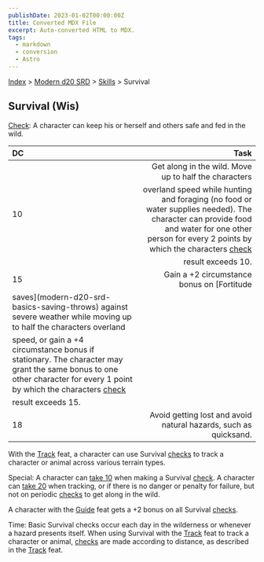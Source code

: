 ```yaml
---
publishDate: 2023-01-02T00:00:00Z
title: Converted MDX File
excerpt: Auto-converted HTML to MDX.
tags:
  - markdown
  - conversion
  - Astro
---
```






[Index](-index) > [Modern d20 SRD](modern-d20-srd-index) > [Skills](modern-d20-srd-skills-index) > Survival




## Survival (Wis)


[Check](modern-d20-srd-skills-skill-basics-php#skill-check-index): A character can keep his or herself and others safe and fed in the wild.


| DC | Task |
| :---- | ------: |
| 10 | Get along in the wild. Move up to half the characters overland speed while hunting and foraging (no food or water supplies needed). The character can provide food and water for one other person for every 2 points by which the characters [check](modern-d20-srd-skills-skill-basics-php#skill-check-index) result exceeds 10. |
| 15 | Gain a +2 circumstance bonus on [Fortitude
saves](modern-d20-srd-basics-saving-throws) against severe weather while moving up to half the characters overland speed, or gain a +4 circumstance bonus if stationary. The character may grant the same bonus to one other character for every 1 point by which the characters [check](modern-d20-srd-skills-skill-basics-php#skill-check-index) result exceeds 15. |
| 18 | Avoid getting lost and avoid natural hazards, such as quicksand. |




With the [Track](modern-d20-srd-feats-track) feat, a character can use Survival [checks](modern-d20-srd-skills-skill-basics-php#skill-check-index) to track a character or animal across various terrain types.



Special: A character can [take
10](modern-d20-srd-skills-skill-basics-php#take10-index) when making a Survival [check](modern-d20-srd-skills-skill-basics-php#skill-check-index). A character can [take
20](modern-d20-srd-skills-skill-basics-php#take20-index) when tracking, or if there is no danger or penalty for failure, but not on periodic [checks](modern-d20-srd-skills-skill-basics-php#skill-check-index) to get along in the wild.



A character with the [Guide](modern-d20-srd-feats-guide) feat gets a +2 bonus on all Survival [checks](modern-d20-srd-skills-skill-basics-php#skill-check-index).



Time: Basic Survival checks occur each day in the wilderness or whenever a hazard presents itself. When using Survival with the [Track](modern-d20-srd-feats-track) feat to track a character or animal, [checks](modern-d20-srd-skills-skill-basics-php#skill-check-index) are made according to distance, as described in the [Track](modern-d20-srd-feats-track) feat.



